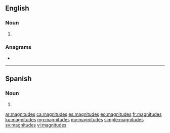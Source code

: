 ==English==

===Noun===
{{head|en|noun plural form}}

# {{plural of|magnitude|lang=en}}

===Anagrams===
* {{l|en|designatum}}

----

==Spanish==

===Noun===
{{head|es|noun form|g=f-p}}

# {{plural of|magnitud|lang=es}}

[[ar:magnitudes]]
[[ca:magnitudes]]
[[es:magnitudes]]
[[eo:magnitudes]]
[[fr:magnitudes]]
[[ku:magnitudes]]
[[mg:magnitudes]]
[[my:magnitudes]]
[[simple:magnitudes]]
[[sv:magnitudes]]
[[vi:magnitudes]]